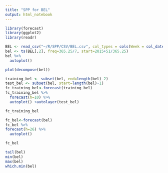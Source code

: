```yaml
---
title: "SPP for BEL"
output: html_notebook
---
```


```r
library(forecast)
library(ggplot2)
library(readr)
```

```r
BEL <- read_csv("~/R/SPP/CSV/BEL.csv", col_types = cols(Week = col_date(format = "%Y-%m-%d")))
bel <- ts(BEL[,2], freq=365.25/7, start=2015+51/365.25)
bel %>%
  autoplot()
```

```r
plot(decompose(bel))
```

```r
training_bel <- subset(bel, end=length(bel)-2)
test_bel <- subset(bel, start=length(bel)-1)
fc_training_bel<-forecast(training_bel)
fc_training_bel %>%
  forecast(h=10) %>%
  autoplot() +autolayer(test_bel)
```

```r
fc_training_bel
```

```r
fc_bel<-forecast(bel)
fc_bel %>%
forecast(h=26) %>%
  autoplot()
```

```r
fc_bel
```

```r
tail(bel)
min(bel)
max(bel)
which.min(bel)
```

